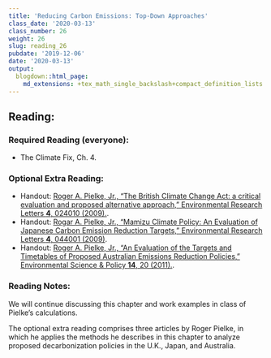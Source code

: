 ```yaml
---
title: 'Reducing Carbon Emissions: Top-Down Approaches'
class_date: '2020-03-13'
class_number: 26
weight: 26
slug: reading_26
pubdate: '2019-12-06'
date: '2020-03-13'
output:
  blogdown::html_page:
    md_extensions: +tex_math_single_backslash+compact_definition_lists
---
```

## Reading:

### Required Reading (everyone):
* The Climate Fix, Ch. 4.

### Optional Extra Reading:

* Handout: [Roger A. Pielke, Jr., "The British Climate Change Act: a critical evaluation and proposed alternative approach," Environmental Research Letters **4**, 024010 (2009).](http://iopscience.iop.org/article/10.1088/1748-9326/4/2/024010/meta){target="_blank"}.
* Handout: [Rogar A. Pielke, Jr., "Mamizu Climate Policy: An Evaluation of Japanese Carbon Emission Reduction Targets," Environmental Research Letters **4**, 044001 (2009)](http://iopscience.iop.org/article/10.1088/1748-9326/4/4/044001/meta){target="_blank"}.
* Handout: [Roger A. Pielke, Jr., "An Evaluation of the Targets and Timetables of Proposed Australian Emissions Reduction Policies," Environmental Science & Policy **14**, 20 (2011).](https://www-sciencedirect-com.proxy.library.vanderbilt.edu/science/article/pii/S1462901110001383){target="_blank"}.

### Reading Notes:

We will continue discussing this chapter and work examples in class of Pielke's calculations.

The optional extra reading comprises three articles by Roger Pielke, in which he applies the methods he describes in this chapter to analyze proposed decarbonization policies in the U.K., Japan, and Australia.
